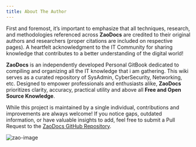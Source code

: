 ```yaml
---
title: About The Author
---
```


First and foremost, it’s important to emphasize that all techniques, research, and methodologies referenced across **ZaoDocs** are credited to their original authors and researchers (proper citations are included on respective pages). A heartfelt acknowledgment to the IT Community for sharing knowledge that contributes to a better understanding of the digital world!

**ZaoDocs** is an independently developed Personal GitBook dedicated to compiling and organizing all the IT knowledge that i am gathering. 
This wiki serves as a curated repository of SysAdmin, CyberSecurity, Networking, etc. Designed to empower professionals and enthusiasts alike, **ZaoDocs** prioritizes clarity, accuracy, practical utility and above all **Free and Open Source Knowledge**.

While this project is maintained by a single individual, contributions and improvements are always welcome! If you notice gaps, outdated information, or have valuable insights to add, feel free to submit a Pull Request to the [ZaoDocs GitHub Repository](https://github.com/Hackeroot-932/ZaoDocs). 

![zao-image](./zaodocs.jpg)